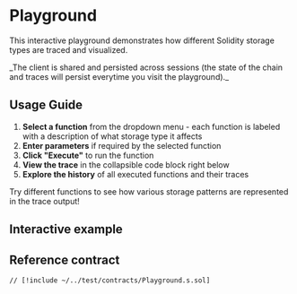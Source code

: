 
# Playground

This interactive playground demonstrates how different Solidity storage types are traced and visualized.

<Callout type="tip">
_The client is shared and persisted across sessions (the state of the chain and traces will persist everytime you visit the playground)._
</Callout>


## Usage Guide

1. **Select a function** from the dropdown menu - each function is labeled with a description of what storage type it affects
2. **Enter parameters** if required by the selected function
3. **Click "Execute"** to run the function
4. **View the trace** in the collapsible code block right below
5. **Explore the history** of all executed functions and their traces

Try different functions to see how various storage patterns are represented in the trace output!

## Interactive example

<Playground />

## Reference contract

```solidity
// [!include ~/../test/contracts/Playground.s.sol]
```